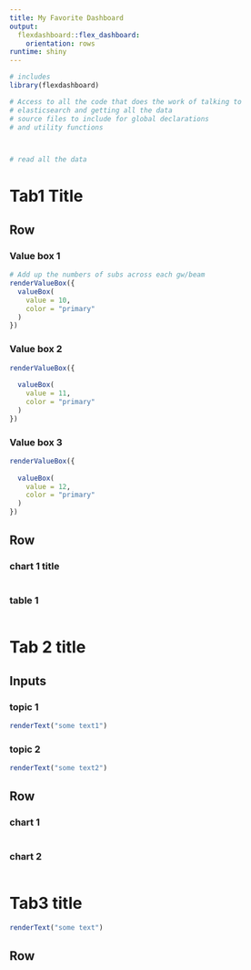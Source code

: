 ---
title: My Favorite Dashboard
output: 
  flexdashboard::flex_dashboard:
    orientation: rows
runtime: shiny
---

```{r setup, include=FALSE}


# includes
library(flexdashboard)

# Access to all the code that does the work of talking to
# elasticsearch and getting all the data
# source files to include for global declarations
# and utility functions



# read all the data

```


Tab1 Title
=======================================================================

Row
-----------------------------------------------------------------------

### Value box 1 {.value-box}

```{r}
# Add up the numbers of subs across each gw/beam
renderValueBox({
  valueBox(
    value = 10,
    color = "primary"
  )
})
```

### Value box 2  {.value-box}

```{r}

renderValueBox({
  
  valueBox(
    value = 11,
    color = "primary"
  )
})
```

### Value box 3 {.value-box}

```{r}
renderValueBox({
  
  valueBox(
    value = 12,
    color = "primary"
  )
})

```


Row
-----------------------------------------------------------------------

### chart 1 title {data-width=840}

```{r}

```

### table 1 {data-width=300}

```{r}

```

Tab 2 title
=======================================================================

Inputs {.sidebar data-width=250}
-----------------------------------------------------------------------

### topic 1

```{r}
renderText("some text1")
```

### topic 2

```{r}
renderText("some text2")
```

Row
-----------------------------------------------------------------------

### chart 1
```{r}

```

### chart 2
```{r}

```

Tab3 title
=======================================================================
```{r}
renderText("some text")
```

Row
-----------------------------------------------------------------------
```{r}
```
